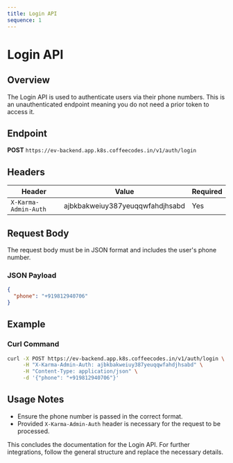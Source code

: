 ```yaml
---
title: Login API
sequence: 1
---
```


# Login API

## Overview

The Login API is used to authenticate users via their phone numbers. This is an unauthenticated endpoint meaning you do not need a prior token to access it.

## Endpoint

**POST** `https://ev-backend.app.k8s.coffeecodes.in/v1/auth/login`

## Headers

| Header                 | Value                                      | Required |
|------------------------|--------------------------------------------|----------|
| `X-Karma-Admin-Auth`   | ajbkbakweiuy387yeuqqwfahdjhsabd            | Yes      |

## Request Body

The request body must be in JSON format and includes the user's phone number.

### JSON Payload

```json
{
  "phone": "+919812940706"
}
```

## Example

### Curl Command

```bash
curl -X POST https://ev-backend.app.k8s.coffeecodes.in/v1/auth/login \
     -H "X-Karma-Admin-Auth: ajbkbakweiuy387yeuqqwfahdjhsabd" \
     -H "Content-Type: application/json" \
     -d '{"phone": "+919812940706"}'
```

## Usage Notes

- Ensure the phone number is passed in the correct format.
- Provided `X-Karma-Admin-Auth` header is necessary for the request to be processed.

This concludes the documentation for the Login API. For further integrations, follow the general structure and replace the necessary details.